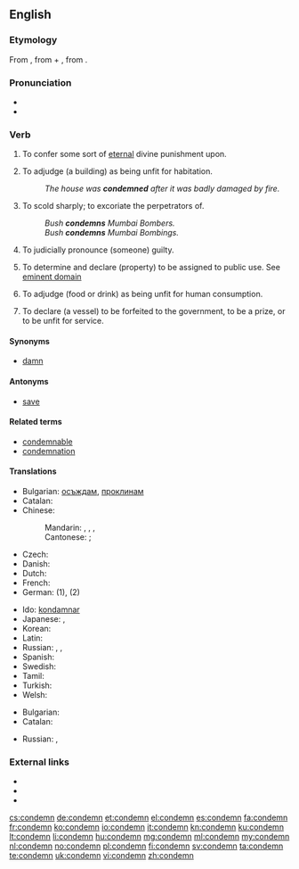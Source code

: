 ==English==

===Etymology===
From {{etyl|la}} {{term|lang=la|condemnare||to sentence, condemn, blame}}, from {{term|lang=la|com-}} + {{term|lang=la|damnare||to harm, condemn, damn}}, from {{term|lang=la|damnum||loss}}.

===Pronunciation===
* {{audio|en-us-condemn.ogg|Audio (US)}}
* {{rhymes|ɛm}}

===Verb===
{{en-verb}}

# {{transitive}} To confer some sort of [[eternal]] divine punishment upon.
# {{transitive}} To adjudge (a building) as being unfit for habitation.
#: ''The house was '''condemned''' after it was badly damaged by fire.''
# {{transitive}} To scold sharply; to excoriate the perpetrators of.
#: ''Bush '''condemns''' Mumbai Bombers.''
#: ''Bush '''condemns''' Mumbai Bombings.''
# {{transitive}} To judicially pronounce (someone) guilty.
# {{transitive}} To determine and declare (property) to be assigned to public use. See [[eminent domain]]
# {{transitive}} To adjudge (food or drink) as being unfit for human consumption.
# {{transitive|legal}} To declare (a vessel) to be forfeited to the government, to be a prize, or to be unfit for service.

====Synonyms====
* [[damn]]

====Antonyms====
* [[save]]

====Related terms====
* [[condemnable]]
* [[condemnation]]

====Translations====
{{trans-top|To confer some sort of [[eternal]] divine punishment upon}}
* Bulgarian: [[осъждам]], [[проклинам]]
* Catalan: {{t|ca|condemnar}}
* Chinese:
*: Mandarin: {{t|zh|譴責|sc=Hani}}, {{t|zh|谴责|tr=qiǎnzé|sc=Hani}}, {{t|zh|聲討|sc=Hani}}, {{t|zh|声讨|tr=shēngtǎo|sc=Hani}}
*: Cantonese: {{t|zh|譴責|tr=hin<sup>3</sup>zaak<sup>6</sup>|sc=Hani}}; {{t|zh|聲討|tr=seng<sup>1</sup>tou<sup>2</sup>|sc=Hani}}
* Czech: {{t-|cs|odsoudit}}
* Danish: {{t-|da|fordømme}}
* Dutch: {{t+|nl|veroordelen|n}}
* French: {{t+|fr|condamner}}
* German: {{t|de|verdammen}} (1), {{t|de|verurteilen}} (2)
{{trans-mid}}
* Ido: [[kondamnar]]
* Japanese: {{t|ja|責める|tr=[[せめる]], semeru|sc=Jpan}}, {{t|ja|非難する|tr=ひなんする, hinan-suru|sc=Jpan}}
* Korean: {{t+|ko|비난하다|sc=Hang}}
* Latin: {{t-|la|addico|alt=addīcō}}
* Russian: {{t|ru|осуждать|tr=osuždát'|sc=Cyrl}} {{impf}}, {{t|ru|осудить|tr=osudít'|sc=Cyrl}} {{pf.}}, {{t|ru|порицать|tr=poricát'|sc=Cyrl}} {{impf}}
* Spanish: {{t-|es|condenar}}
* Swedish: {{t|sv|fördöma}}
* Tamil: {{t|ta|கண்டனம் தெரிவி|tr=kandanam therivi|sc=Taml}}
* Turkish: {{t+|tr|lanetlemek}}
* Welsh: {{t+|cy|condemnio|xs=Welsh}}
{{trans-bottom}}

{{trans-top|To mark for [[destruction]]}}
* Bulgarian: {{t+|bg|бракувам}}
* Catalan: {{t|ca|condemnar}}
{{trans-mid}}
* Russian: {{t|ru|браковать|tr=brakovát'|sc=Cyrl}} {{impf}}, {{t|ru|забраковать|tr=zabrakovát'|sc=Cyrl}} {{pf.}}
{{trans-bottom}}

===External links===
* {{R:Webster 1913}}
* {{R:Century 1911}}
* {{R:OneLook}}

[[cs:condemn]]
[[de:condemn]]
[[et:condemn]]
[[el:condemn]]
[[es:condemn]]
[[fa:condemn]]
[[fr:condemn]]
[[ko:condemn]]
[[io:condemn]]
[[it:condemn]]
[[kn:condemn]]
[[ku:condemn]]
[[lt:condemn]]
[[li:condemn]]
[[hu:condemn]]
[[mg:condemn]]
[[ml:condemn]]
[[my:condemn]]
[[nl:condemn]]
[[no:condemn]]
[[pl:condemn]]
[[fi:condemn]]
[[sv:condemn]]
[[ta:condemn]]
[[te:condemn]]
[[uk:condemn]]
[[vi:condemn]]
[[zh:condemn]]